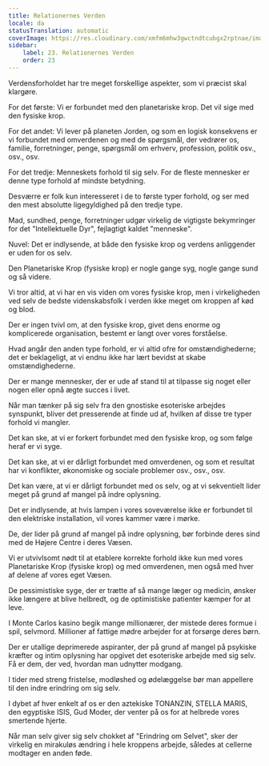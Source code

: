 ```yaml
---
title: Relationernes Verden
locale: da
statusTranslation: automatic
coverImage: https://res.cloudinary.com/xmfm6mhw3gwctndtcubgx2rptnae/image/upload/v1740468922/small_cover_tratado_de_psicologia_revolucionaria_a4c0dca4e0.webp
sidebar:
    label: 23. Relationernes Verden
    order: 23
---
```

Verdensforholdet har tre meget forskellige aspekter, som vi præcist skal klargøre.

For det første: Vi er forbundet med den planetariske krop. Det vil sige med den fysiske krop.

For det andet: Vi lever på planeten Jorden, og som en logisk konsekvens er vi forbundet med omverdenen og med de spørgsmål, der vedrører os, familie, forretninger, penge, spørgsmål om erhverv, profession, politik osv., osv., osv.

For det tredje: Menneskets forhold til sig selv. For de fleste mennesker er denne type forhold af mindste betydning.

Desværre er folk kun interesseret i de to første typer forhold, og ser med den mest absolutte ligegyldighed på den tredje type.

Mad, sundhed, penge, forretninger udgør virkelig de vigtigste bekymringer for det "Intellektuelle Dyr", fejlagtigt kaldet "menneske".

Nuvel: Det er indlysende, at både den fysiske krop og verdens anliggender er uden for os selv.

Den Planetariske Krop (fysiske krop) er nogle gange syg, nogle gange sund og så videre.

Vi tror altid, at vi har en vis viden om vores fysiske krop, men i virkeligheden ved selv de bedste videnskabsfolk i verden ikke meget om kroppen af kød og blod.

Der er ingen tvivl om, at den fysiske krop, givet dens enorme og komplicerede organisation, bestemt er langt over vores forståelse.

Hvad angår den anden type forhold, er vi altid ofre for omstændighederne; det er beklageligt, at vi endnu ikke har lært bevidst at skabe omstændighederne.

Der er mange mennesker, der er ude af stand til at tilpasse sig noget eller nogen eller opnå ægte succes i livet.

Når man tænker på sig selv fra den gnostiske esoteriske arbejdes synspunkt, bliver det presserende at finde ud af, hvilken af disse tre typer forhold vi mangler.

Det kan ske, at vi er forkert forbundet med den fysiske krop, og som følge heraf er vi syge.

Det kan ske, at vi er dårligt forbundet med omverdenen, og som et resultat har vi konflikter, økonomiske og sociale problemer osv., osv., osv.

Det kan være, at vi er dårligt forbundet med os selv, og at vi sekventielt lider meget på grund af mangel på indre oplysning.

Det er indlysende, at hvis lampen i vores soveværelse ikke er forbundet til den elektriske installation, vil vores kammer være i mørke.

De, der lider på grund af mangel på indre oplysning, bør forbinde deres sind med de Højere Centre i deres Væsen.

Vi er utvivlsomt nødt til at etablere korrekte forhold ikke kun med vores Planetariske Krop (fysiske krop) og med omverdenen, men også med hver af delene af vores eget Væsen.

De pessimistiske syge, der er trætte af så mange læger og medicin, ønsker ikke længere at blive helbredt, og de optimistiske patienter kæmper for at leve.

I Monte Carlos kasino begik mange millionærer, der mistede deres formue i spil, selvmord. Millioner af fattige mødre arbejder for at forsørge deres børn.

Der er utallige deprimerede aspiranter, der på grund af mangel på psykiske kræfter og intim oplysning har opgivet det esoteriske arbejde med sig selv. Få er dem, der ved, hvordan man udnytter modgang.

I tider med streng fristelse, modløshed og ødelæggelse bør man appellere til den indre erindring om sig selv.

I dybet af hver enkelt af os er den aztekiske TONANZIN, STELLA MARIS, den egyptiske ISIS, Gud Moder, der venter på os for at helbrede vores smertende hjerte.

Når man selv giver sig selv chokket af "Erindring om Selvet", sker der virkelig en mirakuløs ændring i hele kroppens arbejde, således at cellerne modtager en anden føde.

